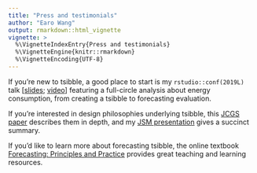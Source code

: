 ```yaml
---
title: "Press and testimonials"
author: "Earo Wang"
output: rmarkdown::html_vignette
vignette: >
  %\VignetteIndexEntry{Press and testimonials}
  %\VignetteEngine{knitr::rmarkdown}
  %\VignetteEncoding{UTF-8}
---
```


If you're new to tsibble, a good place to start is my `rstudio::conf(2019L)` talk [[slides](https://slides.earo.me/rstudioconf19); [video](https://resources.rstudio.com/rstudio-conf-2019/melt-the-clock-tidy-time-series-analysis)] featuring a full-circle analysis about energy consumption, from creating a tsibble to forecasting evaluation.

If you're interested in design philosophies underlying tsibble, this [JCGS paper](https://pdf.earo.me/tsibble.pdf) describes them in depth, and my [JSM presentation](https://slides.earo.me/jsm19) gives a succinct summary.

If you'd like to learn more about forecasting tsibble, the online textbook [Forecasting: Principles and Practice](https:://otexts.com/fpp3) provides great teaching and learning resources.
